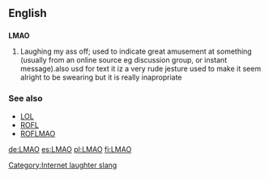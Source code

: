 ==English==

==={{initialism}}===
'''LMAO'''

# {{internet}} Laughing my ass off; used to indicate great amusement at something (usually from an online source eg discussion group, or instant message).also usd for text it iz a very rude jesture used to make it seem alright to be swearing but it is really inapropriate

===See also===
*[[LOL]]
*[[ROFL]]
*[[ROFLMAO]]

[[Category:Internet laughter slang]]

[[de:LMAO]]
[[es:LMAO]]
[[pl:LMAO]]
[[fi:LMAO]]